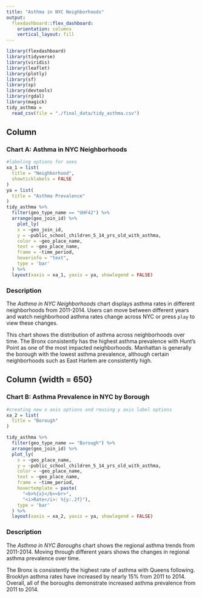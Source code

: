 ```yaml
---
title: "Asthma in NYC Neighborhoods"
output: 
  flexdashboard::flex_dashboard:
    orientation: columns
    vertical_layout: fill
---
```


```r
library(flexdashboard)
library(tidyverse)
library(viridis)
library(leaflet)
library(plotly)
library(sf)
library(sp)
library(devtools)
library(rgdal)
library(magick)
tidy_asthma = 
  read_csv(file = "./final_data/tidy_asthma.csv")
```


Column {data-width=650}
-----------------------------------------------------------------------

### Chart A: Asthma in NYC Neighborhoods
```r
#labeling options for axes
xa_1 = list(
  title = "Neighborhood",
  showticklabels = FALSE
)
ya = list(
  title = "Asthma Prevalence"
)
tidy_asthma %>%
  filter(geo_type_name == "UHF42") %>%
  arrange(geo_join_id) %>%
    plot_ly(
    x = ~geo_join_id, 
    y = ~public_school_children_5_14_yrs_old_with_asthma, 
    color = ~geo_place_name,
    text = ~geo_place_name,
    frame = ~time_period,
    hoverinfo = "text",
    type = 'bar'
  ) %>% 
  layout(xaxis = xa_1, yaxis = ya, showlegend = FALSE)
```

### Description 
The _Asthma in NYC Neighborhoods_ chart displays asthma rates in different neighborhoods from 2011-2014. Users can move between different years and watch neighborhood asthma rates change across NYC or press `play` to view these changes.

This chart shows the distribution of asthma across neighborhoods over time. The Bronx consistently has the highest asthma prevalence with Hunt's Point as one of the most impacted neighborhoods. Manhattan is generally the borough with the lowest asthma prevalence, although certain neighborhoods such as East Harlem are consistently high. 


Column {width = 650}
--------------------------------------------------------------------

### Chart B: Asthma Prevalence in NYC by Borough
```r
#creating new x axis options and reusing y axis label options
xa_2 = list(
  title = "Borough"
)

tidy_asthma %>%
  filter(geo_type_name == "Borough") %>%
  arrange(geo_join_id) %>%
  plot_ly(
    x = ~geo_place_name, 
    y = ~public_school_children_5_14_yrs_old_with_asthma, 
    color = ~geo_place_name,
    text = ~geo_place_name,
    frame = ~time_period,
    hovertemplate = paste(
      "<b>%{x}</b><br>",
      "<i>Rate</i>: %{y:.2f}"),
    type = 'bar'
  ) %>% 
  layout(xaxis = xa_2, yaxis = ya, showlegend = FALSE)
```

### Description
The _Asthma in NYC Boroughs_ chart shows the regional asthma trends from 2011-2014. Moving through different years shows the changes in regional asthma prevalence over time.

The Bronx is consistently the highest rate of asthma with Queens following. Brooklyn asthma rates have increased by nearly 15% from 2011 to 2014. Overall, all of the boroughs demonstrate increased asthma prevalence from 2011 to 2014.
